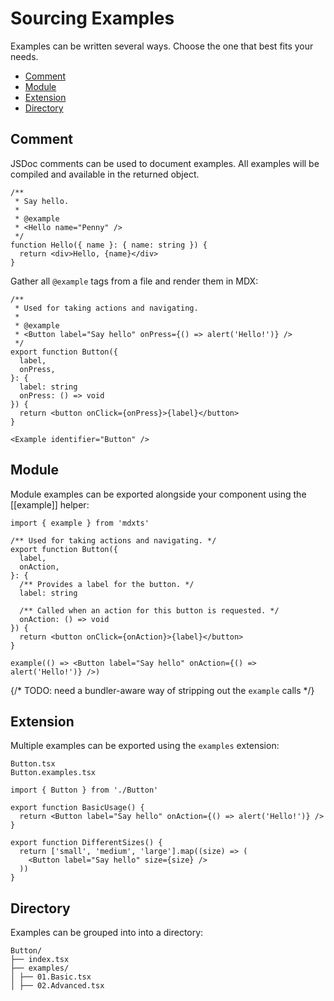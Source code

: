 # Sourcing Examples

Examples can be written several ways. Choose the one that best fits your needs.

- [Comment](#comment)
- [Module](#module)
- [Extension](#extension)
- [Directory](#directory)

## Comment

JSDoc comments can be used to document examples. All examples will be compiled and available in the returned object.

```tsx
/**
 * Say hello.
 *
 * @example
 * <Hello name="Penny" />
 */
function Hello({ name }: { name: string }) {
  return <div>Hello, {name}</div>
}
```

Gather all `@example` tags from a file and render them in MDX:

```tsx Button/index.tsx
/**
 * Used for taking actions and navigating.
 *
 * @example
 * <Button label="Say hello" onPress={() => alert('Hello!')} />
 */
export function Button({
  label,
  onPress,
}: {
  label: string
  onPress: () => void
}) {
  return <button onClick={onPress}>{label}</button>
}
```

```mdx filename=Button/README.mdx
<Example identifier="Button" />
```

## Module

Module examples can be exported alongside your component using the [[example]] helper:

```tsx live filename="Button.tsx"
import { example } from 'mdxts'

/** Used for taking actions and navigating. */
export function Button({
  label,
  onAction,
}: {
  /** Provides a label for the button. */
  label: string

  /** Called when an action for this button is requested. */
  onAction: () => void
}) {
  return <button onClick={onAction}>{label}</button>
}

example(() => <Button label="Say hello" onAction={() => alert('Hello!')} />)
```

{/* TODO: need a bundler-aware way of stripping out the `example` calls */}

## Extension

Multiple examples can be exported using the `examples` extension:

```
Button.tsx
Button.examples.tsx
```

```tsx filename=Button.examples.tsx
import { Button } from './Button'

export function BasicUsage() {
  return <Button label="Say hello" onAction={() => alert('Hello!')} />
}

export function DifferentSizes() {
  return ['small', 'medium', 'large'].map((size) => (
    <Button label="Say hello" size={size} />
  ))
}
```

## Directory

Examples can be grouped into into a directory:

```
Button/
├── index.tsx
├── examples/
│ ├── 01.Basic.tsx
│ ├── 02.Advanced.tsx
```
